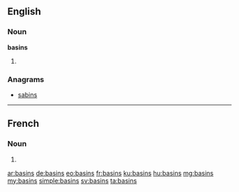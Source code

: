 ==English==

===Noun===
'''basins'''

# {{plural of|basin}}

===Anagrams===
* [[sabins#English|sabins]]

----

==French==

===Noun===
{{head|fr|g=m-p}}

# {{plural of|basin|lang=fr}}

[[ar:basins]]
[[de:basins]]
[[eo:basins]]
[[fr:basins]]
[[ku:basins]]
[[hu:basins]]
[[mg:basins]]
[[my:basins]]
[[simple:basins]]
[[sv:basins]]
[[ta:basins]]